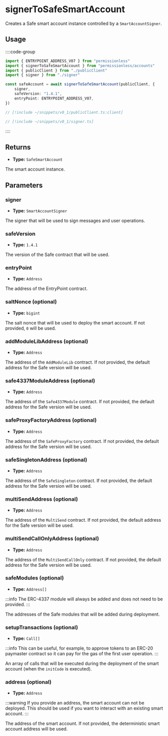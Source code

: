
<VersionWarning version="0.1" />

# signerToSafeSmartAccount

Creates a Safe smart account instance controlled by a `SmartAccountSigner`.

## Usage

::::code-group

```ts [example.ts]
import { ENTRYPOINT_ADDRESS_V07 } from "permissionless"
import { signerToSafeSmartAccount } from "permissionless/accounts"
import { publicClient } from "./publicClient"
import { signer } from "./signer"

const safeAccount = await signerToSafeSmartAccount(publicClient, {
    signer,
    safeVersion: "1.4.1",
    entryPoint: ENTRYPOINT_ADDRESS_V07,
})
```

```ts [publicClient.ts]
// [!include ~/snippets/v0_1/publicClient.ts:client]
```

```ts [signer.ts]
// [!include ~/snippets/v0_1/signer.ts]
```

::::

## Returns

- **Type:** `SafeSmartAccount`

The smart account instance.

## Parameters

### signer

- **Type:** `SmartAccountSigner`

The signer that will be used to sign messages and user operations.

### safeVersion

- **Type:** `1.4.1`

The version of the Safe contract that will be used.

### entryPoint

- **Type:** `Address`

The address of the EntryPoint contract.

### saltNonce (optional)

- **Type:** `bigint`

The salt nonce that will be used to deploy the smart account. If not provided, `0` will be used.

### addModuleLibAddress (optional)

- **Type:** `Address`

The address of the `AddModuleLib` contract. If not provided, the default address for the Safe version will be used.

### safe4337ModuleAddress (optional)

- **Type:** `Address`

The address of the `Safe4337Module` contract. If not provided, the default address for the Safe version will be used.

### safeProxyFactoryAddress (optional)

- **Type:** `Address`

The address of the `SafeProxyFactory` contract. If not provided, the default address for the Safe version will be used.

### safeSingletonAddress (optional)

- **Type:** `Address`

The address of the `SafeSingleton` contract. If not provided, the default address for the Safe version will be used.

### multiSendAddress (optional)

- **Type:** `Address`

The address of the `MultiSend` contract. If not provided, the default address for the Safe version will be used.

### multiSendCallOnlyAddress (optional)

- **Type:** `Address`

The address of the `MultiSendCallOnly` contract. If not provided, the default address for the Safe version will be used.

### safeModules (optional)

- **Type:** `Address[]`

:::info
The ERC-4337 module will always be added and does not need to be provided.
:::

The addresses of the Safe modules that will be added during deployment.

### setupTransactions (optional)

- **Type:** `Call[]`

:::info
This can be useful, for example, to approve tokens to an ERC-20 paymaster contract so it can pay for the gas of the first user operation. 
:::

An array of calls that will be executed during the deployment of the smart account (when the `initCode` is executed).

### address (optional)

- **Type:** `Address`

:::warning
If you provide an address, the smart account can not be deployed. This should be used if you want to interact with an existing smart account.
:::

The address of the smart account. If not provided, the deterministic smart account address will be used.